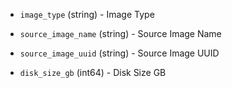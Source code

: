 <!-- Code generated from the comments of the VmDisk struct in builder/nutanix/config.go; DO NOT EDIT MANUALLY -->

- `image_type` (string) - Image Type

- `source_image_name` (string) - Source Image Name

- `source_image_uuid` (string) - Source Image UUID

- `disk_size_gb` (int64) - Disk Size GB

<!-- End of code generated from the comments of the VmDisk struct in builder/nutanix/config.go; -->
